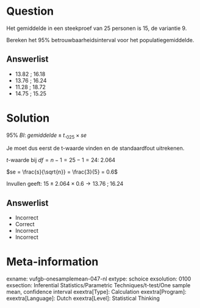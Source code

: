 Question
========
  
Het gemiddelde in een steekproef van 25 personen is 15, de variantie 9. 

Bereken het 95% betrouwbaarheidsinterval voor het populatiegemiddelde.
  
Answerlist
----------
* 13.82 ; 16.18
* 13.76 ; 16.24
* 11.28 ; 18.72
* 14.75 ; 15.25

Solution
========

$95\% \; BI:\;gemiddelde\pm t._{025}\times se$

Je moet dus eerst de t-waarde vinden en de standaardfout uitrekenen.

*t*-waarde bij $df=n-1=25-1=24:\;2.064$

$se = \frac{s}{\sqrt{n}} = \frac{3}{5} = 0.6$

Invullen geeft: $15 \pm 2.064 \times 0.6 \rightarrow 13.76\; ;\; 16.24$


Answerlist
----------
* Incorrect
* Correct
* Incorrect
* Incorrect

Meta-information
================
exname: vufgb-onesamplemean-047-nl
extype: schoice
exsolution: 0100
exsection: Inferential Statistics/Parametric Techniques/t-test/One sample mean, confidence interval
exextra[Type]: Calculation
exextra[Program]: 
exextra[Language]: Dutch
exextra[Level]: Statistical Thinking
